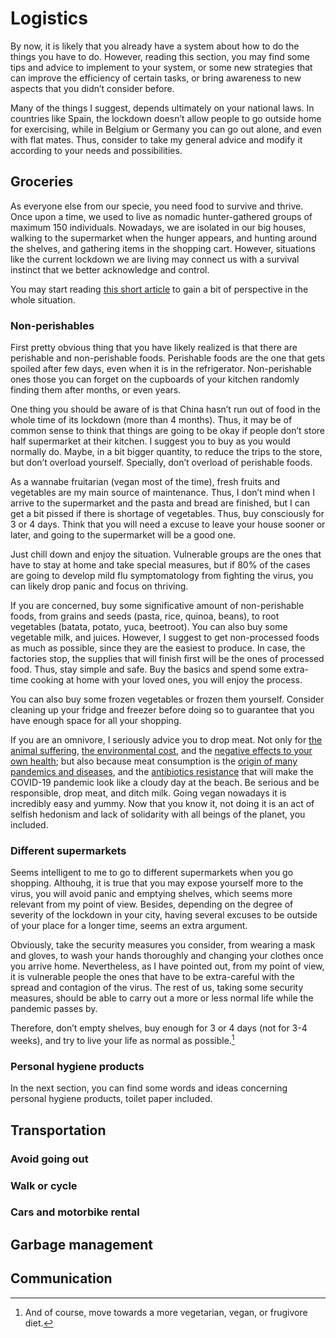 # Logistics

By now, it is likely that you already have a system about how to do the things you have to do. However, reading this section, you may find some tips and advice to implement to your system, or some new strategies that can improve the efficiency of certain tasks, or bring awareness to new aspects that you didn’t consider before. 

Many of the things I suggest, depends ultimately on your national laws. In countries like Spain, the lockdown doesn’t allow people to go outside home for exercising, while in Belgium or Germany you can go out alone, and even with flat mates. Thus, consider to take my general advice and modify it according to your needs and possibilities. 


## Groceries

As everyone else from our specie, you need food to survive and thrive. Once upon a time, we used to live as nomadic hunter-gathered groups of maximum 150 individuals. Nowadays, we are isolated in our big houses, walking to the supermarket when the hunger appears, and hunting around the shelves, and gathering items in the shopping cart. However, situations like the current lockdown we are living may connect us with a survival instinct that we better acknowledge and control. 

You may start reading [this short article](https://www.weforum.org/agenda/2020/03/supermarkets-grocery-coronavirus-covid19-supply/) to gain a bit of perspective in the whole situation.  

### Non-perishables

First pretty obvious thing that you have likely realized is that there are perishable and non-perishable foods. Perishable foods are the one that gets spoiled after few days, even when it is in the refrigerator. Non-perishable ones those you can forget on the cupboards of your kitchen randomly finding them after months, or even years. 

One thing you should be aware of is that China hasn’t run out of food in the whole time of its lockdown (more than 4 months). Thus, it may be of common sense to think that things are going to be okay if people don’t store half supermarket at their kitchen. I suggest you to buy as you would normally do. Maybe, in a bit bigger quantity, to reduce the trips to the store, but don’t overload yourself. Specially, don’t overload of perishable foods. 

As a wannabe fruitarian (vegan most of the time), fresh fruits and vegetables are my main source of maintenance. Thus, I don’t mind when I arrive to the supermarket and the pasta and bread are finished, but I can get a bit pissed if there is shortage of vegetables. Thus, buy consciously for 3 or 4 days. Think that you will need a excuse to leave your house sooner or later, and going to the supermarket will be a good one.

Just chill down and enjoy the situation. Vulnerable groups are the ones that have to stay at home and take special measures, but if 80% of the cases are going to develop mild flu symptomatology from fighting the virus, you can likely drop panic and focus on thriving. 

If you are concerned, buy some significative amount of non-perishable foods, from grains and seeds (pasta, rice, quinoa, beans), to root vegetables (batata, potato, yuca, beetroot). You can also buy some vegetable milk, and juices. However, I suggest to get non-processed foods as much as possible, since they are the easiest to produce. In case, the factories stop, the supplies that will finish first will be the ones of processed food. Thus, stay simple and safe. Buy the basics and spend some extra-time cooking at home with your loved ones, you will enjoy the process. 

You can also buy some frozen vegetables or frozen them yourself. Consider cleaning up your fridge and freezer before doing so to guarantee that you have enough space for all your shopping. 

If you are an omnivore, I seriously advice you to drop meat. Not only for [the animal suffering]( https://animalequality.org/news/why-factory-farming-is-the-largest-cause-of-animal-abuse-in-history/), [the environmental cost]( https://en.wikipedia.org/wiki/Environmental_impact_of_meat_production), and the [negative effects to your own health]( https://www.ncbi.nlm.nih.gov/pubmed/26780279); but also because meat consumption is the [origin of many pandemics and diseases]( https://www.aljazeera.com/indepth/interactive/2020/02/deadly-viral-outbreaks-originated-animals-200205173647803.html), and the [antibiotics resistance]( https://www.facebook.com/1743390035906798/videos/639756720177289/) that will make the COVID-19 pandemic look like a cloudy day at the beach. Be serious and be responsible, drop meat, and ditch milk. Going vegan nowadays it is incredibly easy and yummy. Now that you know it, not doing it is an act of selfish hedonism and lack of solidarity with all beings of the planet, you included. 

### Different supermarkets

Seems intelligent to me to go to different supermarkets when you go shopping. Althouhg, it is true that you may expose yourself more to the virus, you will avoid panic and emptying shelves, which seems more relevant from my point of view. Besides, depending on the degree of severity of the lockdown in your city, having several excuses to be outside of your place for a longer time, seems an extra argument. 

Obviously, take the security measures you consider, from wearing a mask and gloves, to wash your hands thoroughly and changing your clothes once you arrive home. Nevertheless, as I have pointed out, from my point of view, it is vulnerable people the ones that have to be extra-careful with the spread and contagion of the virus. The rest of us, taking some security measures, should be able to carry out a more or less normal life while the pandemic passes by. 

Therefore, don’t empty shelves, buy enough for 3 or 4 days (not for 3-4 weeks), and try to live your life as normal as possible.^[And of course, move towards a more vegetarian, vegan, or frugivore diet.]


### Personal hygiene products

In the next section, you can find some words and ideas concerning personal hygiene products, toilet paper included. 




## Transportation

### Avoid going out

### Walk or cycle

### Cars and motorbike rental


## Garbage management



## Communication 
